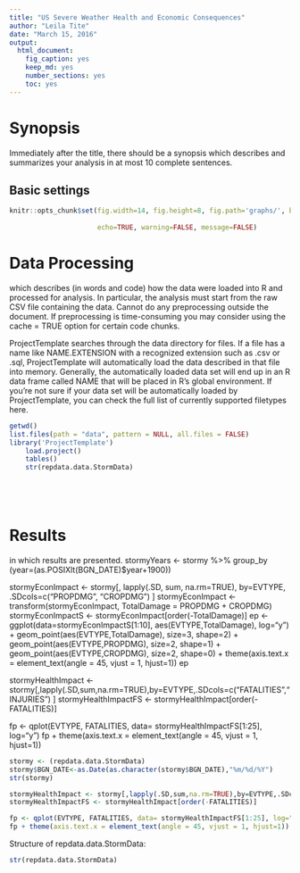 ```yaml
---
title: "US Severe Weather Health and Economic Consequences"
author: "Leila Tite"
date: "March 15, 2016"
output: 
  html_document: 
    fig_caption: yes
    keep_md: yes
    number_sections: yes
    toc: yes
---
```

# Synopsis
Immediately after the title, there should be a synopsis which describes and summarizes your analysis in at most 10 complete sentences.


## Basic settings
```r
knitr::opts_chunk$set(fig.width=14, fig.height=8, fig.path='graphs/', base.url='reports/',
                      
                      echo=TRUE, warning=FALSE, message=FALSE)

```

# Data Processing 
which describes (in words and code) how the data were loaded into R and processed for analysis. In particular, the analysis must start from the raw CSV file containing the data. Cannot do any preprocessing outside the document. If preprocessing is time-consuming you may consider using the cache = TRUE option for certain code chunks.

ProjectTemplate searches through the data directory for files. If a file has a name like NAME.EXTENSION with a recognized extension such as .csv or .sql, ProjectTemplate will automatically load the data described in that file into memory. Generally, the automatically loaded data set will end up in an R data frame called NAME that will be placed in R’s global environment. If you’re not sure if your data set will be automatically loaded by ProjectTemplate, you can check the full list of currently supported filetypes here.

```r
getwd()
list.files(path = "data", pattern = NULL, all.files = FALSE)
library('ProjectTemplate')
	load.project()
	tables()
	str(repdata.data.StormData)

	

	
```
# Results 
in which results are presented.
stormyYears <- stormy %>% group_by (year=(as.POSIXlt(BGN_DATE)$year+1900))

stormyEconImpact <- stormy[, lapply(.SD, sum, na.rm=TRUE), by=EVTYPE, .SDcols=c("PROPDMG", "CROPDMG") ]
stormyEconImpact <- transform(stormyEconImpact, TotalDamage = PROPDMG + CROPDMG)
stormyEconImpactS <- stormyEconImpact[order(-TotalDamage)]
ep <- ggplot(data=stormyEconImpactS[1:10], aes(EVTYPE,TotalDamage), log="y") +
 geom_point(aes(EVTYPE,TotalDamage), size=3, shape=2) +
 geom_point(aes(EVTYPE,PROPDMG), size=2, shape=1) +
 geom_point(aes(EVTYPE,CROPDMG), size=2, shape=0) +
 theme(axis.text.x = element_text(angle = 45, vjust = 1, hjust=1))
ep

stormyHealthImpact <- stormy[,lapply(.SD,sum,na.rm=TRUE),by=EVTYPE,.SDcols=c("FATALITIES","INJURIES") ]
stormyHealthImpactFS <- stormyHealthImpact[order(-FATALITIES)]

fp <- qplot(EVTYPE, FATALITIES, data= stormyHealthImpactFS[1:25], log="y")
fp + theme(axis.text.x = element_text(angle = 45, vjust = 1, hjust=1))
	

```r

stormy <- (repdata.data.StormData)
stormy$BGN_DATE<-as.Date(as.character(stormy$BGN_DATE),"%m/%d/%Y")
str(stormy)		

stormyHealthImpact <- stormy[,lapply(.SD,sum,na.rm=TRUE),by=EVTYPE,.SDcols=c("FATALITIES","INJURIES") ]
stormyHealthImpactFS <- stormyHealthImpact[order(-FATALITIES)]

fp <- qplot(EVTYPE, FATALITIES, data= stormyHealthImpactFS[1:25], log="y")
fp + theme(axis.text.x = element_text(angle = 45, vjust = 1, hjust=1))

```

Structure of repdata.data.StormData:

```r
str(repdata.data.StormData)

```


